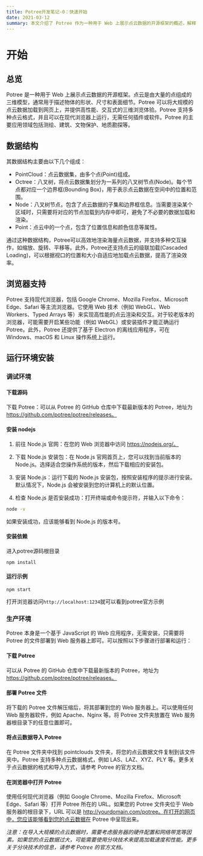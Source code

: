 ```yaml
---
title: Potree开发笔记-0：快速开始
date: 2021-03-12
summary: 本文介绍了 Potree 作为一种用于 Web 上展示点云数据的开源框架的概述，解释了其数据结构和浏览器支持，同时提供了针对调试和生产环境的安装方法及示例运行方式。同时也对点云数据的格式和导入方式的基本讲解进行了简述。
---
```



# 开始

## 总览

Potree 是一种用于 Web 上展示点云数据的开源框架。点云是由大量的点组成的三维模型，通常用于描述物体的形状、尺寸和表面细节。Potree 可以将大规模的点云数据加载到网页上，并提供高性能、交互式的三维浏览体验。Potree 支持多种点云格式，并且可以在现代浏览器上运行，无需任何插件或软件。Potree 的主要应用领域包括测绘、建筑、文物保护、地质勘探等。

## 数据结构
其数据结构主要由以下几个组成：

- PointCloud：点云数据集，由多个点(Point)组成。
- Octree：八叉树，将点云数据集划分为一系列的八叉树节点(Node)。每个节点都对应一个边界框(Bounding Box)，用于表示点云数据在空间中的位置和范围。
- Node：八叉树节点，包含了点云数据的子集和边界框信息。当需要渲染某个区域时，只需要将对应的节点加载到内存中即可，避免了不必要的数据加载和渲染。
- Point：点云中的一个点，包含了位置信息和颜色信息等属性。

通过这种数据结构，Potree可以高效地渲染海量点云数据，并支持多种交互操作，如缩放、旋转、平移等。此外，Potree还支持点云的级联加载(Cascaded Loading)，可以根据视口的位置和大小自适应地加载点云数据，提高了渲染效率。

## 浏览器支持

Potree 支持现代浏览器，包括 Google Chrome、Mozilla Firefox、Microsoft Edge、Safari 等主流浏览器。它使用 Web 技术（例如 WebGL、Web Workers、Typed Arrays 等）来实现高性能的点云渲染和交互。对于较老版本的浏览器，可能需要开启某些功能（例如 WebGL）或安装插件才能正确运行 Potree。此外，Potree 还提供了基于 Electron 的离线应用程序，可在 Windows、macOS 和 Linux 操作系统上运行。

## 运行环境安装

### 调试环境

#### 下载源码

下载 Potree：可以从 Potree 的 GitHub 仓库中下载最新版本的 Potree，地址为 https://github.com/potree/potree/releases。

#### 安装 nodejs

1. 前往 Node.js 官网：在您的 Web 浏览器中访问 https://nodejs.org/。

2. 下载 Node.js 安装包：在 Node.js 官网首页上，您可以找到当前版本的 Node.js。选择适合您操作系统的版本，然后下载相应的安装包。

3. 安装 Node.js：运行下载的 Node.js 安装包，按照安装程序的提示进行安装。默认情况下，Node.js 会被安装到您的计算机上的默认位置。

4. 检查 Node.js 是否安装成功：打开终端或命令提示符，并输入以下命令：

```bash
node -v
```

如果安装成功，应该能够看到 Node.js 的版本号。

#### 安装依赖

进入potree源码根目录

```
npm install
```

#### 运行示例

```
npm start
```

打开浏览器访问`http://localhost:1234`就可以看到potree官方示例

### 生产环境

Potree 本身是一个基于 JavaScript 的 Web 应用程序，无需安装，只需要将 Potree 的文件部署到 Web 服务器上即可。可以按照以下步骤进行部署和运行：

#### 下载 Potree
可以从 Potree 的 GitHub 仓库中下载最新版本的 Potree，地址为 https://github.com/potree/potree/releases。

#### 部署 Potree 文件
将下载的 Potree 文件解压缩后，将其部署到您的 Web 服务器上。可以使用任何 Web 服务器软件，例如 Apache、Nginx 等。将 Potree 文件夹放置在 Web 服务器根目录下的任意位置即可。

#### 将点云数据导入 Potree
在 Potree 文件夹中找到 pointclouds 文件夹，将您的点云数据文件复制到该文件夹中。Potree 支持多种点云数据格式，例如 LAS、LAZ、XYZ、PLY 等。更多关于点云数据的格式和导入方式，请参考 Potree 的官方文档。

#### 在浏览器中打开 Potree
使用任何现代浏览器（例如 Google Chrome、Mozilla Firefox、Microsoft Edge、Safari 等）打开 Potree 所在的 URL。如果您的 Potree 文件夹位于 Web 服务器的根目录下，URL 可以是 http://yourdomain.com/potree。在打开的网页中，您应该能够看到您的点云数据在 Potree 中呈现出来。

*注意：在导入大规模的点云数据时，需要考虑服务器的硬件配置和网络带宽等因素。如果您的点云数据过大，可能需要使用分块技术来提高加载速度和性能。更多关于分块技术的信息，请参考 Potree 的官方文档。*
